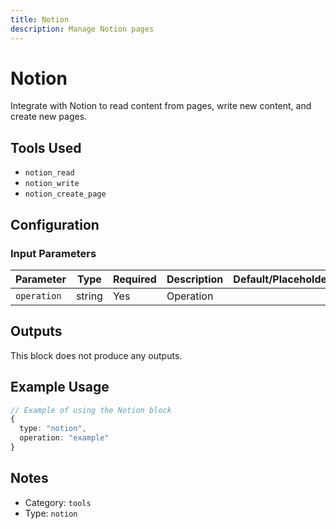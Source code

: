 ```yaml
---
title: Notion
description: Manage Notion pages
---
```



# Notion

<BlockInfoCard 
  type="notion"
  color="#181C1E"
  category="tools"
/>



Integrate with Notion to read content from pages, write new content, and create new pages.

## Tools Used

- `notion_read`
- `notion_write`
- `notion_create_page`

## Configuration

### Input Parameters

| Parameter | Type | Required | Description | Default/Placeholder |
| --------- | ---- | -------- | ----------- | ------------------ |
| `operation` | string | Yes | Operation |  |



## Outputs

This block does not produce any outputs.

## Example Usage

```typescript
// Example of using the Notion block
{
  type: "notion",
  operation: "example"
}
```

## Notes

- Category: `tools`
- Type: `notion`
